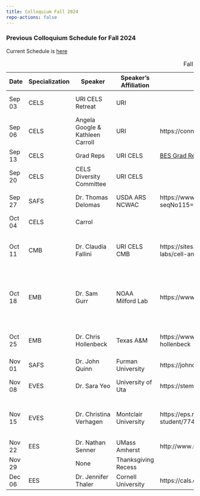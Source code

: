 ```yaml
---
title: Colloquium Fall 2024
repo-actions: false
---
```


### Previous Colloquium Schedule for Fall 2024

Current Schedule is [here](/index.qmd)


| Date  | Specialization | Speaker                  | Speaker's Affiliation      | Speaker's Website                        | Talk Title                   | Host |
|-------|----------------|--------------------------|----------------------------|------------------------------------------|------------------------------|------|
| Sep 03| CELS           | URI CELS Retreat         | URI                        |                                          | URI CELS Annual Grad Program Retreat |     |
| Sep 06| CELS           | Angela Google & Kathleen Carroll | URI                | https://connectivityandconservation.com/ | Preparing for Graduate School |      |
| Sep 13| CELS           | Grad Reps                | URI CELS                   | [BES Grad Reps](https://web.uri.edu/cels/academics/bes/) | Introductions|      |
| Sep 20| CELS           | CELS Diversity Committee | URI CELS                   |                                          |                              |      |
| Sep 27| SAFS           | Dr. Thomas Delomas       | USDA ARS NCWAC             | https://www.ars.usda.gov/research/publications/publication/?seqNo115=396340 |  Breeding a better oyster in the genomic era | Marta Gomez-Chiarri |
| Oct 04| CELS           | Carrol                   |                            |                                          |  Career Panel                |      |
| Oct 11| CMB            | Dr. Claudia Fallini      | URI CELS CMB               | https://sites.google.com/view/cblsresearch/cels-research-labs/cell-and-molecular-biology/claudia-fallini-lab | Unraveling the Nexus: Cytoskeletal Forces, Nuclear Homeostasis, and Neurodegeneration. |      |
| Oct 18| EMB            | Dr. Sam Gurr             | NOAA Milford Lab           | https://www.fisheries.noaa.gov/contact/sam-gurr-phd | Using multigenerational studies to estimate adaptive potential to rapidly changing environmental conditions | Amy Zyck |
| Oct 25| EMB            | Dr. Chris Hollenbeck     | Texas A&M                  | https://www.marinegenomicslab.tamucc.edu/christopher-hollenbeck | Use of genomics for aquaculture and management of C. virginica in Texas | Jacob Green |
| Nov 01| SAFS           | Dr. John Quinn           | Furman University          | https://johnquinniv.wixsite.com/johnquinniv |                           | Calla Pederson  |
| Nov 08| EVES           | Dr. Sara Yeo             | University of Uta          | https://stemap.org/                      |  The Science of (Funny) Science Communication    | Amirali Momeni |
| Nov 15| EVES           | Dr. Christina Verhagen   | Montclair University       | https://eps.rutgers.edu/people/graduate-students/graduate-student/774-christina-verhagen     | Exploring Unique Hydrothermal Environments for Tracers of Ancient Life | Roger Hart |
| Nov 22| EES            | Dr. Nathan Senner        | UMass Amherst              | http://www.sennerlab.com/                |                              |      |
| Nov 29|                |      None                |     Thanksgiving Recess    |                                          |        Classes do not meet   |      |
| Dec 06| EES            | Dr. Jennifer Thaler      | Cornell University         | https://cals.cornell.edu/jennifer-s-thaler |                              | Katie Overstrum |


: Fall 2024 {.striped .hover}
